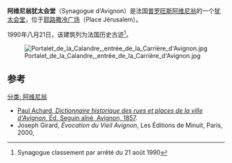 
'''阿维尼翁犹太会堂'''（Synagogue d'Avignon）是法国[[普罗旺斯|普罗旺斯]][[阿维尼翁|阿维尼翁]]的一个[[犹太会堂|犹太会堂]]，位于[[耶路撒冷广场|耶路撒冷广场]]（Place Jérusalem）。

1990年八月21日，该建筑列为法国历史古迹<ref>{{Mérimée| PA00081947}} Synagogue  classement par arrêté du 21 août 1990 </ref>。

[[File:Portalet_de_la_Calandre,_entrée_de_la_Carrière_d'Avignon.jpg|center]]

== 参考 ==
<references />
[[分类:_阿维尼翁|分类: 阿维尼翁]]
* [http://books.google.fr/books?id=2YIEAAAAQAAJ&printsec=titlepage#v=onepage&q=&f=false Paul Achard, ''Dictionnaire historique des rues et places de la ville d'Avignon'', Éd. Seguin aîné, Avignon, 1857]. 
* Joseph Girard, ''Évocation du Vieil Avignon'', Les Éditions de Minuit, Paris, 2000,